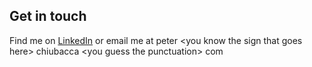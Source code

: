 ## Get in touch

Find me on [LinkedIn](https://www.linkedin.com/in/pmchiu/) or email me at peter \<you know the sign that goes here\> chiubacca \<you guess the punctuation\> com